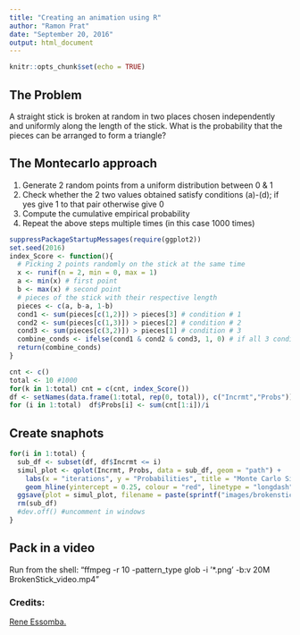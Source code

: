 ```yaml
---
title: "Creating an animation using R"
author: "Ramon Prat"
date: "September 20, 2016"
output: html_document
---
```


```r
knitr::opts_chunk$set(echo = TRUE)
```

## The Problem
A straight stick is broken at random in two places chosen independently and uniformly along the length of the stick. What is the probability that the pieces can be arranged to form a triangle?

## The Montecarlo approach
1. Generate 2 random points from a uniform distribution between 0 & 1
2. Check whether the 2 two values obtained satisfy conditions (a)-(d); if yes give 1 to that pair otherwise give 0
3. Compute the cumulative empirical probability 
4. Repeat the above steps multiple times (in this case 1000 times)

```r
suppressPackageStartupMessages(require(ggplot2))
set.seed(2016)
index_Score <- function(){
  # Picking 2 points randomly on the stick at the same time
  x <- runif(n = 2, min = 0, max = 1) 
  a <- min(x) # first point
  b <- max(x) # second point
  # pieces of the stick with their respective length
  pieces <- c(a, b-a, 1-b)
  cond1 <- sum(pieces[c(1,2)]) > pieces[3] # condition # 1
  cond2 <- sum(pieces[c(1,3)]) > pieces[2] # condition # 2
  cond3 <- sum(pieces[c(3,2)]) > pieces[1] # condition # 3
  combine_conds <- ifelse(cond1 & cond2 & cond3, 1, 0) # if all 3 conditions are satisfied
  return(combine_conds)
}

cnt <- c()
total <- 10 #1000
for(k in 1:total) cnt = c(cnt, index_Score())
df <- setNames(data.frame(1:total, rep(0, total)), c("Incrmt","Probs"))
for (i in 1:total)  df$Probs[i] <- sum(cnt[1:i])/i
```





## Create snaphots

```r
for(i in 1:total) {
  sub_df <- subset(df, df$Incrmt <= i)
  simul_plot <- qplot(Incrmt, Probs, data = sub_df, geom = "path") + 
    labs(x = "iterations", y = "Probabilities", title = "Monte Carlo Simulation") + ylim(c(0,0.4)) + 
    geom_hline(yintercept = 0.25, colour = "red", linetype = "longdash")
  ggsave(plot = simul_plot, filename = paste(sprintf("images/brokenstick_%02d",i),".png", sep = ""), limitsize = FALSE)
  rm(sub_df)
  #dev.off() #uncomment in windows
}
```

## Pack in a video

Run from the shell:
"ffmpeg -r 10 -pattern_type glob -i '*.png' -b:v 20M BrokenStick_video.mp4"

### Credits:

[Rene Essomba.](http://datascienceplus.com/creating-an-animation-using-r)
